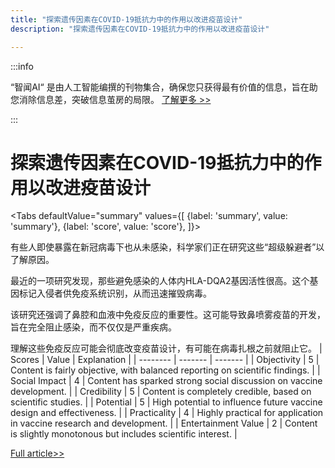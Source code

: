 ```yaml
---
title: "探索遗传因素在COVID-19抵抗力中的作用以改进疫苗设计"
description: "探索遗传因素在COVID-19抵抗力中的作用以改进疫苗设计"

---
```



:::info

“智闻AI“ 是由人工智能编撰的刊物集合，确保您只获得最有价值的信息，旨在助您消除信息差，突破信息茧房的局限。  [了解更多 >>](/)

:::

# 探索遗传因素在COVID-19抵抗力中的作用以改进疫苗设计


<Tabs
	defaultValue="summary"
	values={[
	{label: 'summary', value: 'summary'},
	{label: 'score', value: 'score'},
]}>
<TabItem value="summary">


有些人即使暴露在新冠病毒下也从未感染，科学家们正在研究这些“超级躲避者”以了解原因。

最近的一项研究发现，那些避免感染的人体内HLA-DQA2基因活性很高。这个基因标记入侵者供免疫系统识别，从而迅速摧毁病毒。

该研究还强调了鼻腔和血液中免疫反应的重要性。这可能导致鼻喷雾疫苗的开发，旨在完全阻止感染，而不仅仅是严重疾病。

理解这些免疫反应可能会彻底改变疫苗设计，有可能在病毒扎根之前就阻止它。
</TabItem>
<TabItem value="score">
	| Scores     | Value   | Explanation |
	| -------- | ------- | ------- |
	| Objectivity  | 5    | Content is fairly objective, with balanced reporting on scientific findings.    |
	| Social Impact | 4     | Content has sparked strong social discussion on vaccine development.    |
	| Credibility    | 5    | Content is completely credible, based on scientific studies.    |
	| Potential    | 5    | High potential to influence future vaccine design and effectiveness.    |
	| Practicality    | 4    | Highly practical for application in vaccine research and development.    |
	| Entertainment Value    | 2    | Content is slightly monotonous but includes scientific interest.    |
</TabItem>
</Tabs>

[Full article>>](https://ici.radio-canada.ca/rci/en/news/2083780/scientists-closing-in-on-why-some-people-never-get-covid-that-could-help-with-future-vaccines)
